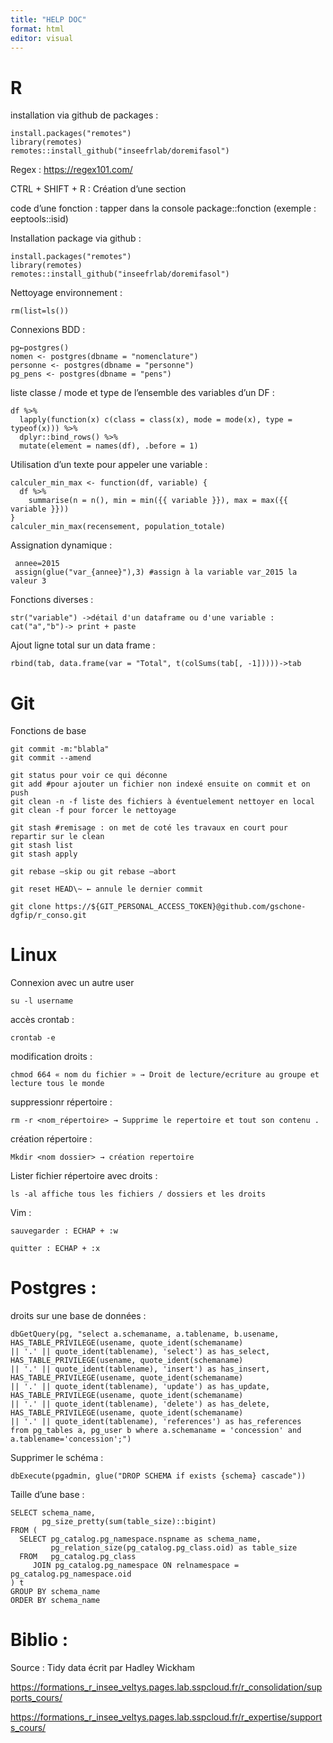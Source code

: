 ```yaml
---
title: "HELP DOC"
format: html
editor: visual
---
```


# R

installation via github de packages :

``` {style="color:blue"}
install.packages("remotes")
library(remotes)
remotes::install_github("inseefrlab/doremifasol")
```

Regex : <https://regex101.com/>

CTRL + SHIFT + R : Création d'une section

code d'une fonction : tapper dans la console package::fonction (exemple : eeptools::isid)

Installation package via github :

``` {style="color:blue"}
install.packages("remotes")
library(remotes)
remotes::install_github("inseefrlab/doremifasol")
```

Nettoyage environnement :

``` {style="color:blue"}
rm(list=ls())
```

Connexions BDD :

``` {style="color:blue"}
pg←postgres()
nomen <- postgres(dbname = "nomenclature")
personne <- postgres(dbname = "personne") 
pg_pens <- postgres(dbname = "pens")
```

liste classe / mode et type de l'ensemble des variables d'un DF :

``` {style="color:blue"}
df %>% 
  lapply(function(x) c(class = class(x), mode = mode(x), type = typeof(x))) %>%  
  dplyr::bind_rows() %>%  
  mutate(element = names(df), .before = 1) 
```

Utilisation d'un texte pour appeler une variable :

``` {style="color:blue"}
calculer_min_max <- function(df, variable) {
  df %>%
    summarise(n = n(), min = min({{ variable }}), max = max({{ variable }}))
}
calculer_min_max(recensement, population_totale)
```

Assignation dynamique :

``` {style="color:blue"}
 annee=2015
 assign(glue("var_{annee}"),3) #assign à la variable var_2015 la valeur 3
```
Fonctions diverses :

``` {style="color:blue"}
str("variable") ->détail d'un dataframe ou d'une variable :
cat("a","b")-> print + paste
```

Ajout ligne total sur un data frame :

``` {style="color:blue"}
rbind(tab, data.frame(var = "Total", t(colSums(tab[, -1]))))->tab
```

# Git

Fonctions de base

``` {style="color:blue"}

git commit -m:"blabla"
git commit --amend
```

``` {style="color:blue"}
git status pour voir ce qui déconne
git add #pour ajouter un fichier non indexé ensuite on commit et on push 
git clean -n -f liste des fichiers à éventuelement nettoyer en local
git clean -f pour forcer le nettoyage
```

``` {style="color:blue"}
git stash #remisage : on met de coté les travaux en court pour repartir sur le clean
git stash list
git stash apply
```

``` {style="color:blue"}
git rebase –skip ou git rebase –abort
```

``` {style="color:blue"}
git reset HEAD\~ ← annule le dernier commit
```

``` {style="color:blue"}
git clone https://${GIT_PERSONAL_ACCESS_TOKEN}@github.com/gschone-dgfip/r_conso.git
```

# Linux

Connexion avec un autre user

``` {style="color:blue"}
su -l username
```

accès crontab :

``` {style="color:blue"}
crontab -e
```

modification droits :

``` {style="color:blue"}
chmod 664 « nom du fichier » → Droit de lecture/ecriture au groupe et lecture tous le monde 
```

suppressionr répertoire :

``` {style="color:blue"}
rm -r <nom_répertoire> → Supprime le repertoire et tout son contenu .
```

création répertoire :

``` {style="color:blue"}
Mkdir <nom dossier> → création repertoire
```

Lister fichier répertoire avec droits :

``` {style="color:blue"}
ls -al affiche tous les fichiers / dossiers et les droits
```

Vim :

``` {style="color:blue"}
sauvegarder : ECHAP + :w

quitter : ECHAP + :x
```

# Postgres :

droits sur une base de données :

``` {style="color:blue"}
dbGetQuery(pg, "select a.schemaname, a.tablename, b.usename,
HAS_TABLE_PRIVILEGE(usename, quote_ident(schemaname) 
|| '.' || quote_ident(tablename), 'select') as has_select, 
HAS_TABLE_PRIVILEGE(usename, quote_ident(schemaname) 
|| '.' || quote_ident(tablename), 'insert') as has_insert,
HAS_TABLE_PRIVILEGE(usename, quote_ident(schemaname)
|| '.' || quote_ident(tablename), 'update') as has_update,
HAS_TABLE_PRIVILEGE(usename, quote_ident(schemaname) 
|| '.' || quote_ident(tablename), 'delete') as has_delete, 
HAS_TABLE_PRIVILEGE(usename, quote_ident(schemaname) 
|| '.' || quote_ident(tablename), 'references') as has_references 
from pg_tables a, pg_user b where a.schemaname = 'concession' and a.tablename='concession';")
```

Supprimer le schéma :

``` {style="color:blue"}
dbExecute(pgadmin, glue("DROP SCHEMA if exists {schema} cascade"))
```

Taille d'une base :

``` {style="color:blue"}
SELECT schema_name, 
       pg_size_pretty(sum(table_size)::bigint)       
FROM (
  SELECT pg_catalog.pg_namespace.nspname as schema_name,
         pg_relation_size(pg_catalog.pg_class.oid) as table_size
  FROM   pg_catalog.pg_class
     JOIN pg_catalog.pg_namespace ON relnamespace = pg_catalog.pg_namespace.oid
) t
GROUP BY schema_name
ORDER BY schema_name
```

# Biblio :

Source : Tidy data écrit par Hadley Wickham

<https://formations_r_insee_veltys.pages.lab.sspcloud.fr/r_consolidation/supports_cours/>

<https://formations_r_insee_veltys.pages.lab.sspcloud.fr/r_expertise/supports_cours/>
